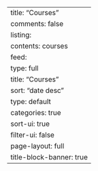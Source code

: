 ---
title: "Courses"
comments: false
listing:
  contents: courses
  feed: 
    type: full
    title: "Courses"
  sort: "date desc"
  type: default
  categories: true
  sort-ui: true
  filter-ui: false
page-layout: full
title-block-banner: true
---
